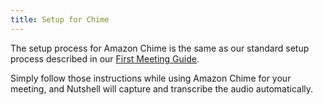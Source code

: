 ```yaml
---
title: Setup for Chime
---
```


The setup process for Amazon Chime is the same as our standard setup process described in our [First Meeting Guide](https://help.withnutshell.com/getting-started/transcribe-your-first-meeting).

Simply follow those instructions while using Amazon Chime for your meeting, and Nutshell will capture and transcribe the audio automatically.
